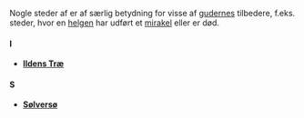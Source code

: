{{title:Hellige steder}}
{{author:Laura Holmegaard}}
{{timestamp:2009-11-20T13:05:00Z}}
{{copyright:Hellige steder}}
Nogle steder af er af særlig betydning for visse af [[guderne|gudernes]] tilbedere, f.eks. steder, hvor en [[helgen]] har udført et [[mirakel]] eller er død.

====I====

*'''[[Ildens Træ]]'''


====S====

*'''[[Sølversø]]'''